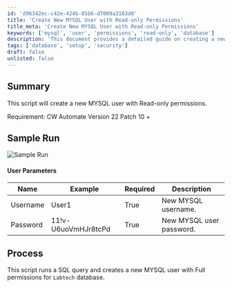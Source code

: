 ```yaml
---
id: 'd96342ec-c42e-424b-85b6-d7009a3163d0'
title: 'Create New MYSQL User with Read-only Permissions'
title_meta: 'Create New MYSQL User with Read-only Permissions'
keywords: ['mysql', 'user', 'permissions', 'read-only', 'database']
description: 'This document provides a detailed guide on creating a new MYSQL user with Read-only permissions using ConnectWise Automate. It includes user parameters, sample run output, and process details necessary for executing the script effectively.'
tags: ['database', 'setup', 'security']
draft: false
unlisted: false
---
```

## Summary

This script will create a new MYSQL user with Read-only permissions.

Requirement: CW Automate Version 22 Patch 10 +

## Sample Run

![Sample Run](../../../static/img/Create-MySQL-User/image_1.png)

#### User Parameters

| Name     | Example                  | Required | Description                  |
|----------|--------------------------|----------|------------------------------|
| Username | User1                    | True     | New MYSQL username.          |
| Password | 11!v-U6uoVmHJr8tcPd     | True     | New MYSQL user password.     |

## Process

This script runs a SQL query and creates a new MYSQL user with Full permissions for `Labtech` database.












